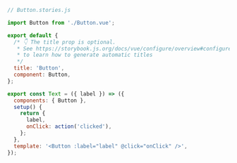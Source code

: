 ```js
// Button.stories.js

import Button from './Button.vue';

export default {
  /* 👇 The title prop is optional.
   * See https://storybook.js.org/docs/vue/configure/overview#configure-story-loading
   * to learn how to generate automatic titles
   */
  title: 'Button',
  component: Button,
};

export const Text = ({ label }) => ({
  components: { Button },
  setup() {
    return {
      label,
      onClick: action('clicked'),
    };
  },
  template: '<Button :label="label" @click="onClick" />',
});
```